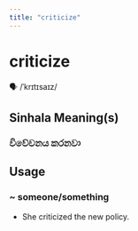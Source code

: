 ```yaml
---
title: "criticize"
---
```


# criticize

🗣️ /ˈkrɪtɪsaɪz/

## Sinhala Meaning(s)

### විවේචනය කරනවා

## Usage

### ~ someone/something

- She criticized the new policy.

